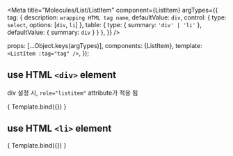 
<Meta
  title="Molecules/List/ListItem"
  component={ListItem}
  argTypes={{
    tag: {
      description: `wrapping HTML tag name`,
      defaultValue: `div`,
      control: {
        type: `select`,
        options: [`div`, `li`]
      },
      table: {
        type: {
          summary: `'div' | 'li'`
        },
        defaultValue: {
          summary: `div`
        }
      }
    },
  }}
/>

  props: [...Object.keys(argTypes)],
  components: {ListItem},
  template: `
    <ListItem :tag="tag" />
  `,
});

## use HTML `<div>` element

div 설정 시, `role="listitem"` attribute가 적용 됨

<Canvas>
  <Story
    name="ListItem - div"
    components={ListItem}
    args = {{
      tag: `div`
    }}
  >
    { Template.bind({}) }
  </Story>
</Canvas>

## use HTML `<li>` element

<Canvas>
  <Story
    name="ListItem - li"
    components={ListItem}
    args = {{
      tag: `li`
    }}
  >
    { Template.bind({}) }
  </Story>
</Canvas>